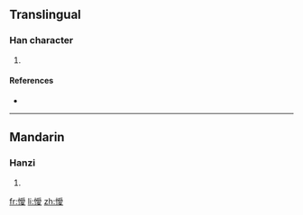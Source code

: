 ==Translingual==

===Han character===
{{Han char|rn=61|rad=心|as=13|sn=16|four=|canj=心月月水 (PBBE)}}

# {{defn|Han|sort=心13}}

====References====
* {{Han ref|kx=0406.141|hdz=42362.040|uh=61D3|ud=25043}}

----

==Mandarin==

===Hanzi===
{{cmn-hanzi|pin=[[ài]] ([[ai4]])|wg=ai<sup>4</sup>}}

# {{defn|Mandarin|sort=心13}}

[[fr:懓]]
[[li:懓]]
[[zh:懓]]